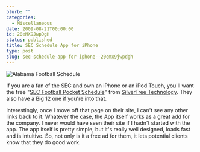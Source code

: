 ```yaml
---
blurb: ""
categories:
  - Miscellaneous
date: 2009-08-21T00:00:00
id: 20eMX9JwpDgH
status: published
title: SEC Schedule App for iPhone
type: post
slug: sec-schedule-app-for-iphone--20emx9jwpdgh
---
```


<Img src="bama_schedule_sp_20090821_misc_112136" alt="Alabama Football Schedule" />

If you are a fan of the SEC and own an iPhone or an iPod Touch, you'll want the free "[SEC Football Pocket Schedule](http://www.silvertree.com/pages.aspx?id=6)" from [SilverTree Technology](http://www.silvertree.com/). They also have a Big 12 one if you're into that.

Interestingly, once I move off that page on their site, I can't see any other links back to it. Whatever the case, the App itself works as a great add for the company. I never would have seen their site if I hadn't started with the app. The app itself is pretty simple, but it's really well designed, loads fast and is intuitive. So, not only is it a free ad for them, it lets potential clients know that they do good work.

